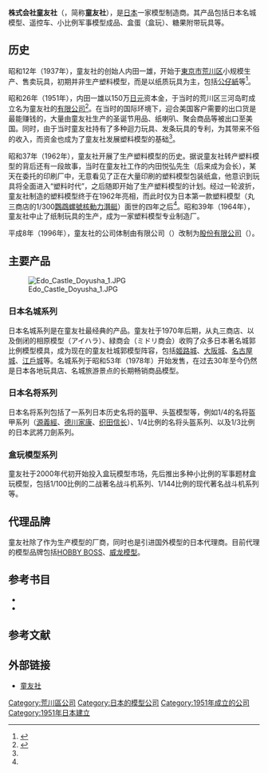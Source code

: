 {{NoteTA
|1=zh-cn:洋画; zh-tw:翁仔標; zh-hk:公仔紙; zh-sg:公仔纸;
}}
{{Infobox Company
| company_name        = 株式会社　童友社
| company_name_en     = Doyusha Model Co.,Ltd
| company_logo        = [[File:Doyusha.png|File:Doyusha.png]]
| company_type        = [[私人公司|私人公司]]
| original_text       = どうゆうしゃ
| original_spelling   = 
| company_slogan      = 
| market_information  = 
| abbreviated_name    = 童友社
| predecessor         =
| successor           =
| foundation          = 1951年
| location            = {{JAP}}[[東京都|東京都]][[荒川区|荒川区]]荒川4-27-21
| zip_code            = 
| telephone_no        = 
| key_people          = 内田守
| industry            = 玩具制造业
| products            = 模型玩具
| services            = 
| capital             = 1000万日元
| revenue             = 
| operating_income    = 
| profit              = 
| total_asset         = 
| net_asset           = 
| market_value        = 
| num_employees       = 
| equity              =
| P/E ratio           = 
| earnings per share  = 
| Net asset value     = 
| accounting_period   = 
| parent              = 
| divisions           = 
| major_shareholder   = 
| subsid              = 
| homepage            = http://www.doyusha-model.com/
| width               = 
}}
'''株式会社童友社'''（{{lang-en|Doyusha Model Co.,Ltd}}，简称'''童友社'''），是[[日本|日本]]一家模型制造商。其产品包括日本名城模型、遥控车、小比例军事模型成品、盒蛋（盒玩）、糖果附带玩具等。

== 历史 ==
昭和12年（1937年），童友社的创始人内田一雄，开始于[[東京市|東京市]][[荒川区|荒川区]]小规模生产、售卖玩具，初期并非生产塑料模型，而是以纸质玩具为主，包括[[公仔紙|公仔紙]]等<ref name=jap>{{cite book |author=竹縄 昌 |title=日本最初のプラモデル 未知の開発に挑んだ男たち |year=2008 |publisher=アスキー・メディアワークス |location= |isbn=978-4048675116 |page=}}</ref>。

昭和26年（1951年），内田一雄以150万[[日元|日元]]资本金，于当时的荒川区三河岛町成立名为童友社的[[有限公司|有限公司]]<ref name=about>{{Cite web |url=http://www.doyusha-model.com/about_us/aboutus.html |title=会社概要 |accessdate=2010-12-30 |publisher=童友社 |date= |archive-url=https://web.archive.org/web/20101229233101/http://www.doyusha-model.com/about_us/aboutus.html |archive-date=2010-12-29 |dead-url=yes }}</ref>。在当时的国际环境下，迎合美国客户需要的出口货是最能赚钱的，大量由童友社生产的圣诞节用品、纸喇叭、聚会商品等被出口至美国。同时，由于当时童友社持有了多种迴力玩具、发条玩具的专利，为其带来不俗的收入，而资金也成为了童友社发展塑料模型的基础<ref name=jap />。

昭和37年（1962年），童友社开展了生产塑料模型的历史。据说童友社转产塑料模型的背后还有一段故事，当时在童友社工作的内田悦弘先生（后来成为会长），某天在委托的印刷厂中，无意看见了正在大量印刷的塑料模型包装纸盒，他意识到玩具将全面进入“塑料时代”，之后随即开始了生产塑料模型的计划。经过一轮波折，童友社制造的塑料模型终于在1962年亮相，而此时仅为日本第一款塑料模型（丸三商店的1/300[[鸚鵡螺號核動力潛艇|鸚鵡螺號核動力潛艇]]）面世的四年之后<ref name=jap />。昭和39年（1964年），童友社中止了纸制玩具的生产，成为一家塑料模型专业制造厂。

平成8年（1996年），童友社的公司体制由有限公司（{{lang|ja|有限会社}}）改制为[[股份有限公司|股份有限公司]]（{{lang|ja|株式会社}}）。

== 主要产品 ==
[[File:Edo_Castle_Doyusha_1.JPG|thumb]]
=== 日本名城系列 ===
日本名城系列是在童友社最经典的产品。童友社于1970年后期，从丸三商店、以及倒闭的相原模型（アイハラ）、緑商会（ミドリ商会）收购了众多日本著名城郭比例模型模具，成为现在的童友社城郭模型阵容，包括[[姬路城|姬路城]]、[[大阪城|大阪城]]、[[名古屋城|名古屋城]]、[[江戶城|江戶城]]等。名城系列于昭和53年（1978年）开始发售，在过去30年至今仍然是日本各地玩具店、名城旅游景点的长期畅销商品模型。

=== 日本名将系列 ===
日本名将系列包括了一系列日本历史名将的盔甲、头盔模型等，例如1/4的名将盔甲系列（[[源義經|源義經]]、[[德川家康|德川家康]]、[[织田信长|织田信长]]）、1/4比例的名将头盔系列、以及1/3比例的日本武將刀劍系列。

=== 盒玩模型系列 ===
童友社于2000年代初开始投入盒玩模型市场，先后推出多种小比例的军事题材盒玩模型，包括1/100比例的二战著名战斗机系列、1/144比例的现代著名战斗机系列等。

== 代理品牌 ==
童友社除了作为生产模型的厂商，同时也是引进国外模型的日本代理商。目前代理的模型品牌包括[[HOBBY_BOSS|HOBBY BOSS]]、[[威龙模型|威龙模型]]。

== 参考书目 ==
* {{cite book |author=竹縄 昌 |title=日本最初のプラモデル 未知の開発に挑んだ男たち |year=2008 |publisher=アスキー・メディアワークス |location= |isbn=978-4048675116 |page=}}
* {{cite book |author=日本プラモデル工業協同組合 |title=日本プラモデル50年史 1958-2008 |year=2008 |publisher=文藝春秋企画出版部 |location= |isbn=978-4160080638 |page=}}

== 参考文献 ==
<div class="references-small">
<references />
</div>

== 外部链接 ==
* [http://www.doyusha-model.com/ 童友社] {{Wayback|url=http://www.doyusha-model.com/ |date=20210225222536 }}

{{DEFAULTSORT:Doyusha}}
[[Category:荒川區公司|Category:荒川區公司]]
[[Category:日本的模型公司|Category:日本的模型公司]]
[[Category:1951年成立的公司|Category:1951年成立的公司]]
[[Category:1951年日本建立|Category:1951年日本建立]]